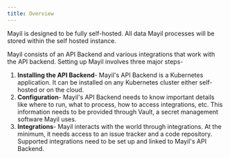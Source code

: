 ```yaml
---
title: Overview
---
```


Mayil is designed to be fully self-hosted. All data Mayil processes will be stored within the self hosted instance.

Mayil consists of an API Backend and various integrations that work with the API backend. Setting up Mayil involves three major steps-

1. **Installing the API Backend**- Mayil's API Backend is a Kubernetes application. It can be installed on any Kubernetes cluster either self-hosted or on the cloud.
2. **Configuration**- Mayil's API Backend needs to know important details like where to run, what to process, how to access integrations, etc. This information needs to be provided through Vault, a secret management software Mayil uses.
3. **Integrations**- Mayil interacts with the world through integrations. At the minimum, it needs access to an issue tracker and a code repository. Supported integrations need to be set up and linked to Mayil's API Backend.
